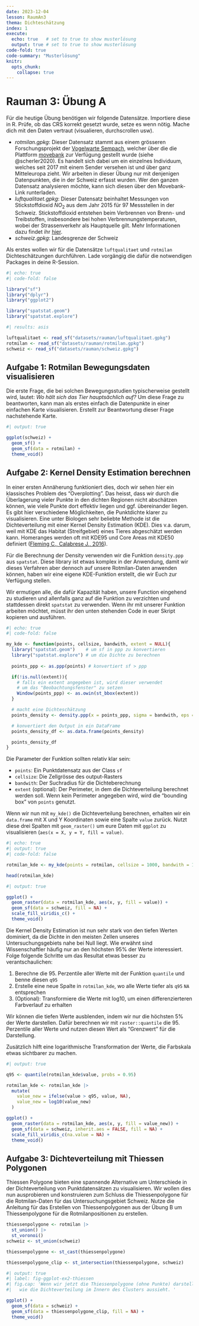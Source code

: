 ```yaml
---
date: 2023-12-04
lesson: RaumAn3
thema: Dichteschätzung
index: 1
execute: 
  echo: true   # set to true to show musterlösung
  output: true # set to true to show musterlösung
code-fold: true
code-summary: "Musterlösung"
knitr:
  opts_chunk: 
    collapse: true  
---
```


# Rauman 3: Übung A

Für die heutige Übung benötigen wir folgende Datensätze. Importiere diese in R. Prüfe, ob das CRS korrekt gesetzt wurde, setze es wenn nötig. Mache dich mit den Daten vertraut (visualieren, durchscrollen usw).

- *rotmilan.gpkg*: Dieser Datensatz stammt aus einem grösseren Forschungsprojekt der [Vogelwarte Sempach](https://www.vogelwarte.ch/de/projekte/oekologische-forschung/mechanismen-der-populationsdynamik-beim-rotmilan), welcher über die die Plattform [movebank](http://www.movebank.org/panel_embedded_movebank_webapp?gwt_fragment=page%3Dsearch_map_linked%2CindividualIds%3D676571254%2Clat%3D44.465151013519666%2Clon%3D9.096679687499508%2Cz%3D5) zur Verfügung gestellt wurde (siehe @scherler2020). Es handelt sich dabei um ein einzelnes Individuum, welches seit 2017 mit einem Sender versehen ist und über ganz Mitteleuropa zieht. Wir arbeiten in dieser Übung nur mit denjenigen Datenpunkten, die in der Schweiz erfasst wurden. Wer den ganzen Datensatz analysieren möchte, kann sich diesen über den Movebank-Link runterladen.
- *luftqualitaet.gpkg*: Dieser Datensatz beinhaltet Messungen von Stickstoffdioxid $NO_2$ aus dem Jahr 2015 für 97 Messstellen in der Schweiz. Stickstoffdioxid entstehen beim Verbrennen von Brenn- und Treibstoffen, insbesondere bei hohen Verbrennungstemperaturen, wobei der Strassenverkehr als Hauptquelle gilt. 
Mehr Informationen dazu findet ihr [hier](https://www.bafu.admin.ch/bafu/de/home/themen/thema-luft/luft--daten--indikatoren-und-karten/luft--indikatoren/indikator-luft.pt.html/aHR0cHM6Ly93d3cuaW5kaWthdG9yZW4uYWRtaW4uY2gvUHVibG/ljL0FlbURldGFpbD9pbmQ9TFUwMjAmbG5nPWRlJlN1Ymo9Tg%3d%3d.html).
- *schweiz.gpkg*: Landesgrenze der Schweiz

Als erstes wollen wir für die Datensätze `luftqualitaet` und `rotmilan` Dichteschätzungen durchführen. Lade vorgängig die dafür die notwendigen Packages in deine R-Session.

```r
#| echo: true
#| code-fold: false

library("sf")
library("dplyr")
library("ggplot2")

library("spatstat.geom")
library("spatstat.explore")
```

```r
#| results: asis

luftqualitaet <- read_sf("datasets/rauman/luftqualitaet.gpkg")
rotmilan <- read_sf("datasets/rauman/rotmilan.gpkg")
schweiz <- read_sf("datasets/rauman/schweiz.gpkg")
```

## Aufgabe 1: Rotmilan Bewegungsdaten visualisieren

Die erste Frage, die bei solchen Bewegungsstudien typischerweise gestellt wird, lautet: *Wo hält sich das Tier hauptsächlich auf?* Um diese Frage zu beantworten, kann man als erstes einfach die Datenpunkte in einer einfachen Karte visualisieren. Erstellt zur Beantwortung dieser Frage nachstehende Karte.

```r
#| output: true

ggplot(schweiz) +
  geom_sf() +
  geom_sf(data = rotmilan) +
  theme_void()
```

## Aufgabe 2: Kernel Density Estimation berechnen

In einer ersten Annäherung funktioniert dies, doch wir sehen hier ein klassisches Problem des "Overplotting". Das heisst, dass wir durch die Überlagerung vieler Punkte in den dichten Regionen nicht abschätzen können, wie viele Punkte dort effektiv liegen und ggf. übereinander liegen. Es gibt hier verschiedene Möglichkeiten, die Punktdichte klarer zu visualisieren. Eine unter Biologen sehr beliebte Methode ist die Dichteverteilung mit einer Kernel Density Estimation (KDE). Dies v.a. darum, weil mit KDE das Habitat (Streifgebiet) eines Tieres abgeschätzt werden kann. Homeranges werden oft mit KDE95 und Core Areas mit KDE50 definiert ([Fleming C., Calabrese J., 2016](https://besjournals.onlinelibrary.wiley.com/doi/full/10.1111/2041-210X.12673)).

Für die Berechnung der Density verwenden wir die Funktion `density.ppp` aus `spatstat`. Diese library ist etwas komplex in der Anwendung, damit wir dieses Verfahren aber dennoch auf unsere Rotmilan-Daten anwenden können, haben wir eine eigene KDE-Funktion erstellt, die wir Euch zur Verfügung stellen. 

Wir ermutigen alle, die dafür Kapazität haben, unsere Function eingehend zu studieren und allenfalls ganz auf die Funktion zu verzichten und stattdessen direkt `spatstat` zu verwenden. Wenn ihr mit unserer Funktion arbeiten möchtet, müsst ihr den unten stehenden Code in euer Skript kopieren und ausführen. 

```r
#| echo: true
#| code-fold: false

my_kde <- function(points, cellsize, bandwith, extent = NULL){
  library("spatstat.geom")    # um sf in ppp zu konvertieren
  library("spatstat.explore") # um die Dichte zu berechnen
  
  points_ppp <- as.ppp(points) # konvertiert sf > ppp

  if(!is.null(extent)){
    # falls ein extent angegeben ist, wird dieser verwendet
    # um das "Beobachtungsfenster" zu setzen
    Window(points_ppp) <- as.owin(st_bbox(extent))
  } 

  # macht eine Dichteschätzung
  points_density <- density.ppp(x = points_ppp, sigma = bandwith, eps = cellsize)

  # konvertiert den Output in ein DataFrame
  points_density_df <- as.data.frame(points_density)

  points_density_df
}
```

Die Parameter der Funktion sollten relativ klar sein:

- `points`: Ein Punktdatensatz aus der Class `sf`
- `cellsize`: Die Zellgrösse des output-Rasters
- `bandwith`: Der Suchradius für die Dichteberechnung
- `extent` (optional): Der Perimeter, in dem die Dichteverteilung berechnet werden soll. Wenn kein Perimeter angegeben wird, wird die "bounding box" von `points` genutzt.

Wenn wir nun mit `my_kde()` die Dichteverteilung berechnen, erhalten wir ein `data.frame` mit X und Y Koordinaten sowie eine Spalte `value` zurück. Nutzt diese drei Spalten mit `geom_raster()` um eure Daten mit `ggplot` zu visualisieren (`aes(x = X, y = Y, fill = value)`. 
```r
#| echo: true
#| output: true
#| code-fold: false

rotmilan_kde <- my_kde(points = rotmilan, cellsize = 1000, bandwith = 10000, extent = schweiz)

head(rotmilan_kde)
```

```r
#| output: true

ggplot() +
  geom_raster(data = rotmilan_kde, aes(x, y, fill = value)) +
  geom_sf(data = schweiz, fill = NA) +
  scale_fill_viridis_c() +
  theme_void()
```

Die Kernel Density Estimation ist nun sehr stark von den tiefen Werten dominiert, da die Dichte in den meisten Zellen unseres Untersuchungsgebiets nahe bei Null liegt. Wie erwähnt sind Wissenschaftler häufig nur an den höchsten 95\% der Werte interessiert. Folge folgende Schritte um das Resultat etwas besser zu verantschaulichen:

1. Berechne die 95. Perzentile aller Werte mit der Funktion `quantile` und benne diesen `q95`
2. Erstelle eine neue Spalte in `rotmilan_kde`, wo alle Werte tiefer als `q95` `NA` entsprechen
3. (Optional): Transformiere die Werte mit log10, um einen differenzierteren Farbverlauf zu erhalten

Wir können die tiefen Werte ausblenden, indem wir nur die höchsten 5% der Werte darstellen. Dafür berechnen wir mit `raster::quantile` die 95. Perzentile aller Werte und nutzen diesen Wert als "Grenzwert" für die Darstellung.

Zusätzlich hilft eine logarithmische Transformation der Werte, die Farbskala etwas sichtbarer zu machen.

```r
#| output: true

q95 <- quantile(rotmilan_kde$value, probs = 0.95)

rotmilan_kde <- rotmilan_kde |>
  mutate(
    value_new = ifelse(value > q95, value, NA),
    value_new = log10(value_new)
  )

ggplot() +
  geom_raster(data = rotmilan_kde, aes(x, y, fill = value_new)) +
  geom_sf(data = schweiz, inherit.aes = FALSE, fill = NA) +
  scale_fill_viridis_c(na.value = NA) +
  theme_void()
```

## Aufgabe 3: Dichteverteilung mit Thiessen Polygonen

Thiessen Polygone bieten eine spannende Alternative um Unterschiede in der Dichteverteilung von Punktdatensätzen zu visualisieren. 
Wir wollen dies nun ausprobieren und konstruieren zum Schluss die Thiessenpolygone für die Rotmilan-Daten für das Untersuchungsgebiet Schweiz. Nutze die Anleitung für das Erstellen von Thiessenpolygonen aus der Übung B um Thiessenpolygone für die Rotmilanpositionen zu erstellen. 

```r
thiessenpolygone <- rotmilan |>
  st_union() |>
  st_voronoi()
schweiz <- st_union(schweiz)

thiessenpolygone <- st_cast(thiessenpolygone)

thiessenpolygone_clip <- st_intersection(thiessenpolygone, schweiz)
```

```r
#| output: true
#| label: fig-ggplot-ex2-thiessen
#| fig.cap: 'Wenn wir jetzt die Thiessenpolygone (ohne Punkte) darstellen, wird deutlicher,
#|   wie die Dichteverteilung im Innern des Clusters aussieht. '

ggplot() +
  geom_sf(data = schweiz) +
  geom_sf(data = thiessenpolygone_clip, fill = NA) +
  theme_void()
```
